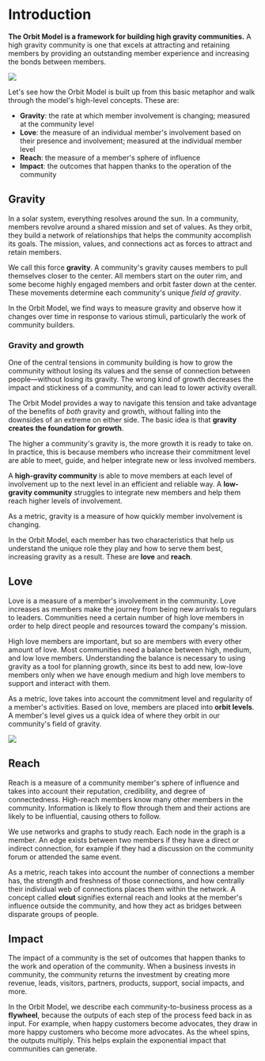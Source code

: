 
# Introduction

**The Orbit Model is a framework for building high gravity communities.** A high gravity community is one that excels at attracting and retaining members by providing an outstanding member experience and increasing the bonds between members.

<img src="/slides/high_gravity.svg" />

Let's see how the Orbit Model is built up from this basic metaphor and
walk through the model's high-level concepts. These are:

- **Gravity**: the rate at which member involvement is changing; measured at the community level
- **Love**: the measure of an individual member's involvement based on their presence and involvement; measured at the individual member level
- **Reach**: the measure of a member's sphere of influence
- **Impact**: the outcomes that happen thanks to the operation of the community

## Gravity

In a solar system, everything resolves around the sun. In a community, members
revolve around a shared mission and set of values. As they orbit, they build a
network of relationships that helps the community accomplish its goals. The
mission, values, and connections act as forces to attract and retain members.

We call this force **gravity**. A community's gravity causes members to pull
themselves closer to the center. All members start on the outer rim, and some
become highly engaged members and orbit faster down at the center. These
movements determine each community's unique _field of gravity_.

In the Orbit Model, we find ways to measure gravity and observe how it changes
over time in response to various stimuli, particularly the work of community
builders.

### Gravity and growth

One of the central tensions in community building is how to grow the community
without losing its values and the sense of connection between people—without
losing its gravity. The wrong kind of growth decreases the impact and stickiness
of a community, and can lead to lower activity overall.

The Orbit Model provides a way to navigate this tension and take advantage of
the benefits of _both_ gravity and growth, without falling into the downsides of
an extreme on either side. The basic idea is that **gravity creates the
foundation for growth**.

The higher a community's gravity is, the more growth it is ready to take on. In
practice, this is because members who increase their commitment level are able
to meet, guide, and helper integrate new or less involved members.

A **high-gravity community** is able to move members
at each level of involvement up to the next level in an efficient and reliable way. A
**low-gravity community** struggles to integrate new members and help them reach
higher levels of involvement.

As a metric, gravity is a measure of how quickly member involvement is changing.

In the Orbit Model, each member has two characteristics that help us understand
the unique role they play and how to serve them best, increasing gravity as a result. These are **love** and **reach**.

## Love

Love is a measure of a member's involvement in the community. Love increases as
members make the journey from being new arrivals to regulars to leaders.
Communities need a certain number of high love members in order to help direct
people and resources toward the company's mission.

<div className="flex justify-center space-x-8 mx-auto py-8">
  <FontAwesomeIcon icon="stairs" className="text-[150px]" />
</div>

High love members are important, but so are members with every other amount of
love. Most communities need a balance between high, medium, and low love
members. Understanding the balance is necessary to using gravity as a tool for
planning growth, since its best to add new, low-love members only when we have enough
medium and high love members to support and interact with them.

As a metric, love takes into account the commitment level and regularity of a
member's activities. Based on love, members are placed into **orbit levels**. A
member's level gives us a quick idea of where they orbit in our community's
field of gravity.

![](/field-of-gravity.jpg)

## Reach

Reach is a measure of a community member&apos;s sphere of influence and takes
into account their reputation, credibility, and degree of connectedness.
High-reach members know many other members in the community. Information is likely to flow
through them and their actions are likely to be influential, causing others to
follow.

We use networks and graphs to study reach. Each node in the graph is a member.
An edge exists between two members if they have a direct or indirect connection,
for example if they had a discussion on the community forum or attended the same
event.

<Graph data={baseData} />

As a metric, reach takes into account the number of connections a member has,
the strength and freshness of those connections, and how centrally their
individual web of connections places them within the network. A concept called
**clout** signifies external reach and looks at the member's influence outside the
community, and how they act as bridges between disparate groups of people.

## Impact

The impact of a community is the set of outcomes that happen thanks to the work
and operation of the community. When a business invests in community, the
community returns the investment by creating more revenue, leads, visitors,
partners, products, support, social impacts, and more.

<div className="flex flex-col text-center justify-center space-y-3 mx-auto py-4">
  <FontAwesomeIcon icon="solar-system" className="text-[108px]" />
  <FontAwesomeIcon
    icon="traffic-cone"
    flip="vertical"
    className="text-[108px]"
  />
</div>

In the Orbit Model, we describe each community-to-business process as a
**flywheel**, because the outputs of each step of the process feed back
in as input. For example, when happy customers become advocates, they draw in
more happy customers who become more advocates. As the wheel spins, the outputs
multiply. This helps explain the exponential impact that communities can
generate.
